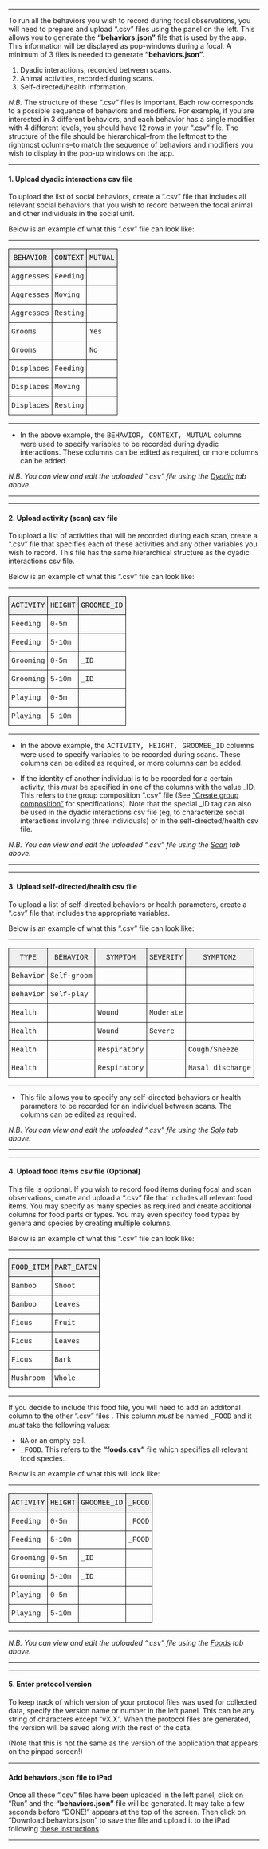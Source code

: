 
***

To run all the behaviors you wish to record during focal observations, you will need to prepare and upload ".csv" files using the panel on the left. This allows you to generate the **"behaviors.json"** file that is used by the app. This information will be displayed as pop-windows during a focal. A minimum of 3 files is needed to generate **"behaviors.json"**. 

1. Dyadic interactions, recorded between scans.  
2. Animal activities, recorded during scans.  
3. Self-directed/health information.

*N.B.* The structure of these ".csv" files is important. Each row corresponds to a possible sequence of behaviors and modifiers. For example, if you are interested in 3 different behaviors, and each behavior has a single modifier with 4 different levels, you should have 12 rows in your ".csv" file. The structure of the file should be hierarchical--from the leftmost to the rightmost columns--to match the sequence of behaviors and modifiers you wish to display in the pop-up windows on the app. 

***

#### 1. Upload dyadic interactions csv file

To upload the list of social behaviors, create a ".csv" file that includes all relevant social behaviors that you wish to record between the focal animal and other individuals in the social unit. 

Below is an example of what this ".csv" file can look like:

***

<style type="text/css">
.tg  {border-collapse:collapse;border-spacing:0;}
.tg td{font-family:Arial, sans-serif;font-size:14px;padding:10px 5px;border-style:solid;border-width:1px;overflow:hidden;word-break:normal;}
.tg th{font-family:Arial, sans-serif;font-size:14px;font-weight:normal;padding:10px 5px;border-style:solid;border-width:1px;overflow:hidden;word-break:normal;}
.tg .tg-rkwu{font-family:"Courier New", Courier, monospace !important;;vertical-align:top}
.tg .tg-e2mf{font-family:"Courier New", Courier, monospace !important;;background-color:#efefef;color:#000000;text-align:center;vertical-align:top}
</style>
<table class="tg">
<tr>
<th class="tg-e2mf">BEHAVIOR</th>
<th class="tg-e2mf">CONTEXT</th>
<th class="tg-e2mf">MUTUAL</th>
</tr>
<tr>
<td class="tg-rkwu">Aggresses</td>
<td class="tg-rkwu">Feeding</td>
<td class="tg-rkwu"></td>
</tr>
<tr>
<td class="tg-rkwu">Aggresses</td>
<td class="tg-rkwu">Moving</td>
<td class="tg-rkwu"></td>
</tr>
<tr>
<td class="tg-rkwu">Aggresses</td>
<td class="tg-rkwu">Resting</td>
<td class="tg-rkwu"></td>
</tr>
<tr>
<td class="tg-rkwu">Grooms</td>
<td class="tg-rkwu"></td>
<td class="tg-rkwu">Yes</td>
</tr>
<tr>
<td class="tg-rkwu">Grooms</td>
<td class="tg-rkwu"></td>
<td class="tg-rkwu">No</td>
</tr>
<tr>
<td class="tg-rkwu">Displaces</td>
<td class="tg-rkwu">Feeding</td>
<td class="tg-rkwu"></td>
</tr>
<tr>
<td class="tg-rkwu">Displaces</td>
<td class="tg-rkwu">Moving</td>
<td class="tg-rkwu"></td>
</tr>
<tr>
<td class="tg-rkwu">Displaces</td>
<td class="tg-rkwu">Resting</td>
<td class="tg-rkwu"></td>
</tr>
</table>

***

* In the above example, the <font face="Courier New">BEHAVIOR, CONTEXT, MUTUAL</font> columns were used to specify variables to be recorded during dyadic interactions. These columns can be edited as required, or more columns can be added. 

*N.B. You can view and edit the uploaded ".csv" file using the <a id="link_to_dyad" href="#" class="action-button">Dyadic</a> tab above.* 
    
***
***

#### 2. Upload activity (scan) csv file

To upload a list of activities that will be recorded during each scan, create a ".csv" file that specifies each of these activities and any other variables you wish to record. This file has the same hierarchical structure as the dyadic interactions csv file.

Below is an example of what this ".csv" file can look like:

***

<style type="text/css">
.tg  {border-collapse:collapse;border-spacing:0;}
.tg td{font-family:Arial, sans-serif;font-size:14px;padding:10px 5px;border-style:solid;border-width:1px;overflow:hidden;word-break:normal;}
.tg th{font-family:Arial, sans-serif;font-size:14px;font-weight:normal;padding:10px 5px;border-style:solid;border-width:1px;overflow:hidden;word-break:normal;}
.tg .tg-rkwu{font-family:"Courier New", Courier, monospace !important;;vertical-align:top}
.tg .tg-hi20{font-family:"Courier New", Courier, monospace !important;;background-color:#efefef;color:#000000;text-align:center;vertical-align:top}
</style>
<table class="tg">
<tr>
<th class="tg-hi20">ACTIVITY</th>
<th class="tg-hi20">HEIGHT</th>
<th class="tg-hi20">GROOMEE_ID</th>
</tr>
<tr>
<td class="tg-rkwu">Feeding</td>
<td class="tg-rkwu">0-5m</td>
<td class="tg-rkwu"></td>
</tr>
<tr>
<td class="tg-rkwu">Feeding</td>
<td class="tg-rkwu">5-10m</td>
<td class="tg-rkwu"></td>
</tr>
<tr>
<td class="tg-rkwu">Grooming</td>
<td class="tg-rkwu">0-5m</td>
<td class="tg-rkwu">_ID</td>
</tr>
<tr>
<td class="tg-rkwu">Grooming</td>
<td class="tg-rkwu">5-10m</td>
<td class="tg-rkwu">_ID</td>
</tr>
<tr>
<td class="tg-rkwu">Playing</td>
<td class="tg-rkwu">0-5m</td>
<td class="tg-rkwu"></td>
</tr>
<tr>
<td class="tg-rkwu">Playing</td>
<td class="tg-rkwu">5-10m</td>
<td class="tg-rkwu"></td>
</tr>
</table>

***
* In the above example, the <font face="Courier New">ACTIVITY, HEIGHT, GROOMEE_ID</font> columns were used to specify variables to be recorded during scans. These columns can be edited as required, or more columns can be added.

* If the identity of another individual is to be recorded for a certain activity, this *must* be specified in one of the columns with the value _ID. This refers to the group composition ".csv" file (See <a id="link_to_animals" href="#" class="action-button">"Create group composition"</a> for specifications). Note that the special _ID tag can also be used in the dyadic interactions csv file (eg, to characterize social interactions involving three individuals) or in the self-directed/health csv file.

*N.B. You can view and edit the uploaded ".csv" file using the <a id="link_to_scan" href="#" class="action-button">Scan</a> tab above.*

***
***

#### 3. Upload self-directed/health csv file

To upload a list of self-directed behaviors or health parameters, create a ".csv" file that includes the appropriate variables. 

Below is an example of what this ".csv" file can look like:

***

<style type="text/css">
.tg  {border-collapse:collapse;border-spacing:0;}
.tg td{font-family:Arial, sans-serif;font-size:14px;padding:10px 5px;border-style:solid;border-width:1px;overflow:hidden;word-break:normal;}
.tg th{font-family:Arial, sans-serif;font-size:14px;font-weight:normal;padding:10px 5px;border-style:solid;border-width:1px;overflow:hidden;word-break:normal;}
.tg .tg-rkwu{font-family:"Courier New", Courier, monospace !important;;vertical-align:top}
.tg .tg-qjic{font-family:"Courier New", Courier, monospace !important;;background-color:#efefef;text-align:center;vertical-align:top}
</style>
<table class="tg">
<tr>
<th class="tg-qjic">TYPE</th>
<th class="tg-qjic">BEHAVIOR</th>
<th class="tg-qjic">SYMPTOM</th>
<th class="tg-qjic">SEVERITY</th>
<th class="tg-qjic">SYMPTOM2</th>
</tr>
<tr>
<td class="tg-rkwu">Behavior</td>
<td class="tg-rkwu">Self-groom</td>
<td class="tg-rkwu"></td>
<td class="tg-rkwu"></td>
<td class="tg-rkwu"></td>
</tr>
<tr>
<td class="tg-rkwu">Behavior</td>
<td class="tg-rkwu">Self-play</td>
<td class="tg-rkwu"></td>
<td class="tg-rkwu"></td>
<td class="tg-rkwu"></td>
</tr>
<tr>
<td class="tg-rkwu">Health</td>
<td class="tg-rkwu"></td>
<td class="tg-rkwu">Wound</td>
<td class="tg-rkwu">Moderate</td>
<td class="tg-rkwu"></td>
</tr>
<tr>
<td class="tg-rkwu">Health</td>
<td class="tg-rkwu"></td>
<td class="tg-rkwu">Wound</td>
<td class="tg-rkwu">Severe</td>
<td class="tg-rkwu"></td>
</tr>
<tr>
<td class="tg-rkwu">Health</td>
<td class="tg-rkwu"></td>
<td class="tg-rkwu">Respiratory</td>
<td class="tg-rkwu"></td>
<td class="tg-rkwu">Cough/Sneeze</td>
</tr>
<tr>
<td class="tg-rkwu">Health</td>
<td class="tg-rkwu"></td>
<td class="tg-rkwu">Respiratory</td>
<td class="tg-rkwu"></td>
<td class="tg-rkwu">Nasal discharge</td>
</tr>
</table>

***

* This file allows you to specify any self-directed behaviors or health parameters to be recorded for an individual between scans. The columns can be edited as required. 

*N.B. You can view and edit the uploaded ".csv" file using the <a id="link_to_solo" href="#" class="action-button">Solo</a> tab above.*

***
***

#### 4. Upload food items csv file (Optional)

This file is optional. If you wish to record food items during focal and scan observations, create and upload a ".csv" file that includes all relevant food items. You may specify as many species as required and create additional columns for food parts or types. You may even specifcy food types by genera and species by creating multiple columns. 

Below is an example of what this ".csv" file can look like:

***

<style type="text/css">
.tg  {border-collapse:collapse;border-spacing:0;}
.tg td{font-family:Arial, sans-serif;font-size:14px;padding:10px 5px;border-style:solid;border-width:1px;overflow:hidden;word-break:normal;}
.tg th{font-family:Arial, sans-serif;font-size:14px;font-weight:normal;padding:10px 5px;border-style:solid;border-width:1px;overflow:hidden;word-break:normal;}
.tg .tg-rkwu{font-family:"Courier New", Courier, monospace !important;;vertical-align:top}
.tg .tg-hi20{font-family:"Courier New", Courier, monospace !important;;background-color:#efefef;color:#000000;text-align:center;vertical-align:top}
</style>
<table class="tg">
<tr>
<th class="tg-hi20">FOOD_ITEM</th>
<th class="tg-hi20">PART_EATEN</th>
</tr>
<tr>
<td class="tg-rkwu">Bamboo</td>
<td class="tg-rkwu">Shoot</td>
</tr>
<tr>
<td class="tg-rkwu">Bamboo</td>
<td class="tg-rkwu">Leaves</td>
</tr>
<tr>
<td class="tg-rkwu">Ficus</td>
<td class="tg-rkwu">Fruit</td>
</tr>
<tr>
<td class="tg-rkwu">Ficus</td>
<td class="tg-rkwu">Leaves</td>
</tr>
<tr>
<td class="tg-rkwu">Ficus</td>
<td class="tg-rkwu">Bark</td>
</tr>
<tr>
<td class="tg-rkwu">Mushroom</td>
<td class="tg-rkwu">Whole</td>
</tr>
</table>

***

If you decide to include this food file, you will need to add an additonal column to the other ".csv" files . This column *must* be named <font face="Courier New">_FOOD</font> and it *must* take the following values:

* <font face="Courier New">NA</font> or an empty cell. 
* <font face="Courier New">_FOOD</font>. This refers to the **"foods.csv"** file which specifies all relevant food species. 

Below is an example of what this will look like:

***

<style type="text/css">
.tg  {border-collapse:collapse;border-spacing:0;}
.tg td{font-family:Arial, sans-serif;font-size:14px;padding:10px 5px;border-style:solid;border-width:1px;overflow:hidden;word-break:normal;}
.tg th{font-family:Arial, sans-serif;font-size:14px;font-weight:normal;padding:10px 5px;border-style:solid;border-width:1px;overflow:hidden;word-break:normal;}
.tg .tg-rkwu{font-family:"Courier New", Courier, monospace !important;;vertical-align:top}
.tg .tg-hi20{font-family:"Courier New", Courier, monospace !important;;background-color:#efefef;color:#000000;text-align:center;vertical-align:top}
</style>
<table class="tg">
<tr>
<th class="tg-hi20">ACTIVITY</th>
<th class="tg-hi20">HEIGHT</th>
<th class="tg-hi20">GROOMEE_ID</th>
<th class="tg-hi20">_FOOD</th>
</tr>
<tr>
<td class="tg-rkwu">Feeding</td>
<td class="tg-rkwu">0-5m</td>
<td class="tg-rkwu"></td>
<td class="tg-rkwu">_FOOD</td>
</tr>
<tr>
<td class="tg-rkwu">Feeding</td>
<td class="tg-rkwu">5-10m</td>
<td class="tg-rkwu"></td>
<td class="tg-rkwu">_FOOD</td>
</tr>
<tr>
<td class="tg-rkwu">Grooming</td>
<td class="tg-rkwu">0-5m</td>
<td class="tg-rkwu">_ID</td>
<td class="tg-rkwu"></td>
</tr>
<tr>
<td class="tg-rkwu">Grooming</td>
<td class="tg-rkwu">5-10m</td>
<td class="tg-rkwu">_ID</td>
<td class="tg-rkwu"></td>
</tr>
<tr>
<td class="tg-rkwu">Playing</td>
<td class="tg-rkwu">0-5m</td>
<td class="tg-rkwu"></td>
<td class="tg-rkwu"></td>
</tr>
<tr>
<td class="tg-rkwu">Playing</td>
<td class="tg-rkwu">5-10m</td>
<td class="tg-rkwu"></td>
<td class="tg-rkwu"></td>
</tr>
</table>
  
***

*N.B. You can view and edit the uploaded ".csv" file using the <a id="link_to_foods" href="#" class="action-button">Foods</a> tab above.*

***
***

#### 5. Enter protocol version

To keep track of which version of your protocol files was used for collected data, specify the version name or number in the left panel. This can be any string of characters except "vX.X". When the protocol files are generated, the version will be saved along with the rest of the data. 

(Note that this is not the same as the version of the application that appears on the pinpad screen!)

<hr size="5">

#### Add behaviors.json file to iPad

Once all these ".csv" files have been uploaded in the left panel, click on "Run" and the **"behaviors.json"** file will be generated. It may take a few seconds before "DONE!" appears at the top of the screen. Then click on "Download behaviors.json" to save the file and upload it to the iPad following <a id="link_to_welcome" href="#" class="action-button">these instructions</a>.

***
